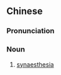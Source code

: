 {{also|联觉}}
==Chinese==
{{zh-forms|s=联觉}}

===Pronunciation===
{{zh-pron
|m=liánjué
|cat=n
}}

===Noun===
{{zh-noun}}

# {{lb|zh|psychology|linguistics}} [[synaesthesia]]